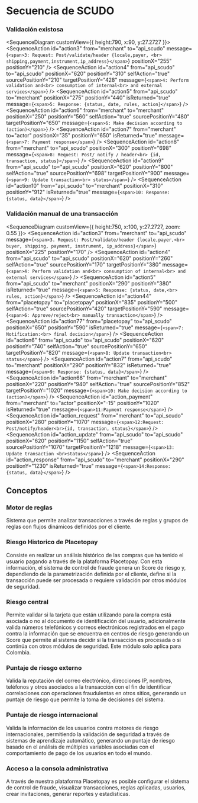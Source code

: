 
# Secuencia de SCUDO

### Validación existosa

<SequenceDiagram customView={{ height:790, x:90, y:27.2727 }}> 
  <SequenceActor id="actor" color="bg-blueFlow" label="Actor" positionX="0" positionY="0" height="960px" />
  <SequenceActor id="merchant" label="Merchant" positionX="220" positionY="0" height="960px" />
  <SequenceActor id="api_scudo" color="bg-orangeFlow" label="API Scudo" positionX="600" positionY="0" height="960px" />
  <SequenceAction 
    id="action1"
    from="actor" 
    to="merchant" 
    message="1: Enter payment data" 
    positionX="30" 
    positionY="70" 
    />
    <SequenceAction 
    id="action2"
    from="actor" 
    to="merchant" 
    message="2: Select pay" 
    positionX="60" 
    positionY="120" 
  />
    <SequenceAction 
    id="action3"
    from="merchant" 
    to="api_scudo" 
    message={`<span>3: Request: Post/validate/header {locale,payer, <br> shipping,payment,instrument,ip_address}</span>`} 
    positionX="255" 
    positionY="210" 
  />
    <SequenceAction 
    id="action4"
    from="api_scudo" 
    to="api_scudo"
    positionX="620" 
    positionY="310" 
    selfAction="true"
    sourcePositionY="210"
    targetPositionY="428"
    message={`<span>4: Perform validation and<br> consumption of internal<br> and external services</span>`} 
  />
    <SequenceAction 
    id="action5"
    from="api_scudo" 
    to="merchant" 
    positionX="275" 
    positionY="440"
    isReturned="true"
    message={`<span>5: Response: {status, date, rules, action}</span>`} 
  />
    <SequenceAction 
    id="action6"
    from="merchant" 
    to="merchant"
    positionX="250" 
    positionY="560" 
    selfAction="true"
    sourcePositionY="480"
    targetPositionY="650"
    message={`<span>6: Make decision according to (action)</span>`} 
  />
    <SequenceAction 
    id="action7"
    from="merchant" 
    to="actor" 
    positionX="35" 
    positionY="650"
    isReturned="true"
    message={`<span>7: Payment response</span>`} 
  />
    <SequenceAction 
    id="action8"
    from="merchant" 
    to="api_scudo" 
    positionX="300" 
    positionY="698"
    message={`<span>8: Request: Post/ notify / header<br> {id, transaction, status}</span>`} 
  />
    <SequenceAction 
    id="action9"
    from="api_scudo" 
    to="api_scudo"
    positionX="620" 
    positionY="800" 
    selfAction="true"
    sourcePositionY="698"
    targetPositionY="900"
    message={`<span>9: Update transaction<br> status</span>`} 
  />
    <SequenceAction 
    id="action10"
    from="api_scudo" 
    to="merchant" 
    positionX="310" 
    positionY="912"
    isReturned="true"
    message={`<span>10: Response: {status, data}</span>`} 
  />
</SequenceDiagram>

### Validación manual de una transacción

<SequenceDiagram customView={{ height:750, x:100, y:27.2727, zoom: 0.55 }}> 
  <SequenceActor id="actor" color="bg-blueFlow" label="Actor" positionX="-60" positionY="0" height="1250px" />
  <SequenceActor id="merchant" label="Merchant" positionX="180" positionY="0" height="1250px" />
  <SequenceActor id="api_scudo" color="bg-orangeFlow" label="API Scudo" positionX="600" positionY="0" height="1250px" />
  <SequenceActor id="placetopay" color="bg-yellow-500" label="Placetopay transactional security" positionX="820" positionY="0" height="1250px" />
  <SequenceAction 
    id="action1"
    from="actor" 
    to="merchant" 
    message="1. Enter payment data" 
    positionX="-17" 
    positionY="70" 
    />
    <SequenceAction 
    id="action2"
    from="actor" 
    to="merchant" 
    message="2. Select pay" 
    positionX="8" 
    positionY="120" 
  />
    <SequenceAction 
    id="action3"
    from="merchant" 
    to="api_scudo" 
    message={`<span>3. Request: Post/validate/header {locale,payer,<br> buyer, shipping, payment, instrument, ip_address}</span>`} 
    positionX="225" 
    positionY="170" 
  />
    <SequenceAction 
    id="action4"
    from="api_scudo" 
    to="api_scudo"
    positionX="620" 
    positionY="260" 
    selfAction="true"
    sourcePositionY="170"
    targetPositionY="380"
    message={`<span>4: Perform validation and<br> consumption of internal<br> and external services</span>`} 
  />
    <SequenceAction 
    id="action5"
    from="api_scudo" 
    to="merchant" 
    positionX="290" 
    positionY="380"
    isReturned="true"
    message={`<span>5: Response: {status, date,<br> rules, action}</span>`} 
  />
    <SequenceAction 
    id="action44"
    from="placetopay" 
    to="placetopay"
    positionX="835" 
    positionY="500" 
    selfAction="true"
    sourcePositionY="420"
    targetPositionY="590"
    message={`<span>6: Approve/reject<br> manually transaction</span>`} 
  />
    <SequenceAction 
    id="action77"
    from="placetopay" 
    to="api_scudo" 
    positionX="650" 
    positionY="590"
    isReturned="true"
    message={`<span>7: Notification:<br> final decision</span>`} 
  />
    <SequenceAction 
    id="action6"
    from="api_scudo" 
    to="api_scudo"
    positionX="620" 
    positionY="740" 
    selfAction="true"
    sourcePositionY="650"
    targetPositionY="820"
    message={`<span>8: Update transaction<br> status</span>`} 
  />
    <SequenceAction 
    id="action7"
    from="api_scudo" 
    to="merchant" 
    positionX="290" 
    positionY="832"
    isReturned="true"
    message={`<span>9: Response: {status, data}</span>`} 
  />
    <SequenceAction 
    id="action66"
    from="merchant" 
    to="merchant"
    positionX="220" 
    positionY="940" 
    selfAction="true"
    sourcePositionY="852"
    targetPositionY="1020"
    message={`<span>10: Make decision according to (action)</span>`} 
  />
    <SequenceAction 
    id="action_payment"
    from="merchant" 
    to="actor" 
    positionX="-15" 
    positionY="1020"
    isReturned="true"
    message={`<span>11:Payment response</span>`} 
  />
    <SequenceAction 
    id="action_request"
    from="merchant" 
    to="api_scudo" 
    positionX="280" 
    positionY="1070"
    message={`<span>12:Request: Post/notify/header<br>{id, transaction, status}</span>`} 
  />
    <SequenceAction 
    id="action_update"
    from="api_scudo" 
    to="api_scudo"
    positionX="620" 
    positionY="1150" 
    selfAction="true"
    sourcePositionY="1070"
    targetPositionY="1218"
    message={`<span>13: Update transaction <br>status</span>`} 
  />
    <SequenceAction 
    id="action_response"
    from="api_scudo" 
    to="merchant" 
    positionX="290" 
    positionY="1230"
    isReturned="true"
    message={`<span>14:Response: {status, data}</span>`} 
  />
</SequenceDiagram>

## Conceptos

### Motor de reglas
Sistema que permite analizar transacciones a través de reglas y grupos de reglas con flujos dinámicos definidos por el cliente.

### Riesgo Historico de Placetopay
Consiste en realizar un análisis histórico de las compras que ha tenido el usuario pagando a través de la plataforma Placetopay. Con esta información, el sistema de control de fraude genera un Score de riesgo y, dependiendo de la parametrización definida por el cliente, define si la transacción puede ser procesada o requiere validación por otros módulos de seguridad.

### Riesgo central
Permite validar si la tarjeta que están utilizando para la compra está asociada o no al documento de identificación del usuario, adicionalmente valida números telefónicos y correos electrónicos registrados en el pago contra la información que se encuentra en centros de riesgo generando un Score que permite al sistema decidir si la transacción es procesada o si continúa con otros módulos de seguridad. Este módulo solo aplica para Colombia.

### Puntaje de riesgo externo
Valida la reputación del correo electrónico, direcciones IP, nombres, teléfonos y otros asociados a la transacción con el fin de identificar correlaciones con operaciones fraudulentas en otros sitios, generando un puntaje de riesgo que permite la toma de decisiones del sistema.

### Puntaje de riesgo internacional
Valida la información de los usuarios contra motores de riesgo internacionales, permitiendo la validación de seguridad a través de sistemas de aprendizaje automático, generando un puntaje de riesgo basado en el análisis de múltiples variables asociadas con el comportamiento de pago de los usuarios en todo el mundo.

### Acceso a la consola administrativa
A través de nuestra plataforma Placetopay es posible configurar el sistema de control de fraude, visualizar transacciones, reglas aplicadas, usuarios, crear invitaciones, generar reportes y estadísticas.



